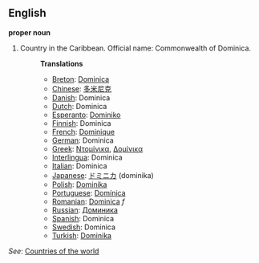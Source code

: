 ==English==

'''proper noun'''

# Country in the Caribbean. Official name: Commonwealth of Dominica.
#:'''Translations'''
#:*[[Breton]]: [[Dominica]]
#:*[[Chinese]]: [[多米尼克]]
#:*[[Danish]]: Dominica
#:*[[Dutch]]: Dominica
#:*[[Esperanto]]: [[Dominiko]]
#:*[[Finnish]]: Dominica
#:*[[French]]: [[Dominique]]
#:*[[German]]: Dominica
#:*[[Greek]]: [[Ντομίνικα]], [[Δομίνικα]]
#:*[[Interlingua]]: Dominica
#:*[[Italian]]: Dominica
#:*[[Japanese]]: [[ドミニカ]] (dominika)
#:*[[Polish]]: [[Dominika]]
#:*[[Portuguese]]: [[Domínica]]
#:*[[Romanian]]: [[Dominica]] ''f''
#:*[[Russian]]: [[Доминика]]
#:*[[Spanish]]: Dominica
#:*[[Swedish]]: Dominica
#:*[[Turkish]]: [[Dominika]]

''See'': [[Countries of the world]]